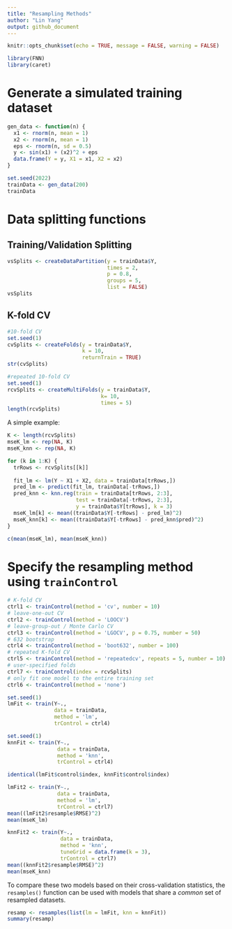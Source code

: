 ```yaml
---
title: "Resampling Methods" 
author: "Lin Yang"
output: github_document
---
```


```r
knitr::opts_chunk$set(echo = TRUE, message = FALSE, warning = FALSE)
```

```r
library(FNN)
library(caret)
```


# Generate a simulated training dataset
```r
gen_data <- function(n) {
  x1 <- rnorm(n, mean = 1)
  x2 <- rnorm(n, mean = 1)
  eps <- rnorm(n, sd = 0.5)
  y <- sin(x1) + (x2)^2 + eps
  data.frame(Y = y, X1 = x1, X2 = x2)
}

set.seed(2022)
trainData <- gen_data(200)
trainData
```

# Data splitting functions

## Training/Validation Splitting
```r
vsSplits <- createDataPartition(y = trainData$Y,
                                times = 2,
                                p = 0.8,
                                groups = 5,
                                list = FALSE)
vsSplits
```

## K-fold CV
```r
#10-fold CV
set.seed(1)
cvSplits <- createFolds(y = trainData$Y,
                        k = 10,
                        returnTrain = TRUE)
str(cvSplits)

#repeated 10-fold CV
set.seed(1)
rcvSplits <- createMultiFolds(y = trainData$Y,
                              k= 10,
                              times = 5)
length(rcvSplits)
```

A simple example:
```r
K <- length(rcvSplits)
mseK_lm <- rep(NA, K)
mseK_knn <- rep(NA, K)

for (k in 1:K) {
  trRows <- rcvSplits[[k]]
  
  fit_lm <- lm(Y ~ X1 + X2, data = trainData[trRows,])
  pred_lm <- predict(fit_lm, trainData[-trRows,])
  pred_knn <- knn.reg(train = trainData[trRows, 2:3],
                      test = trainData[-trRows, 2:3],
                      y = trainData$Y[trRows], k = 3)
  mseK_lm[k] <- mean((trainData$Y[-trRows] - pred_lm)^2)
  mseK_knn[k] <- mean((trainData$Y[-trRows] - pred_knn$pred)^2)
}

c(mean(mseK_lm), mean(mseK_knn))
```

# Specify the resampling method using `trainControl`

```r
# K-fold CV
ctrl1 <- trainControl(method = 'cv', number = 10)
# leave-one-out CV
ctrl2 <- trainControl(method = 'LOOCV')
# leave-group-out / Monte Carlo CV
ctrl3 <- trainControl(method = 'LGOCV', p = 0.75, number = 50)
# 632 bootstrap
ctrl4 <- trainControl(method = 'boot632', number = 100)
# repeated K-fold CV
ctrl5 <- trainControl(method = 'repeatedcv', repeats = 5, number = 10)
# user-specified folds
ctrl7 <- trainControl(index = rcvSplits)
# only fit one model to the entire training set
ctrl6 <- trainControl(method = 'none')
```

```r
set.seed(1)
lmFit <- train(Y~.,
               data = trainData,
               method = 'lm',
               trControl = ctrl4)

set.seed(1)
knnFit <- train(Y~.,
                data = trainData,
                method = 'knn',
                trControl = ctrl4)

identical(lmFit$control$index, knnFit$control$index)

lmFit2 <- train(Y~.,
                data = trainData,
                method = 'lm',
                trControl = ctrl7)
mean((lmFit2$resample$RMSE)^2)
mean(mseK_lm)

knnFit2 <- train(Y~.,
                 data = trainData,
                 method = 'knn',
                 tuneGrid = data.frame(k = 3),
                 trControl = ctrl7)
mean((knnFit2$resample$RMSE)^2)
mean(mseK_knn)
```

To compare these two models based on their cross-validation statistics, the `resamples()` function can be used with models that share a *common* set of resampled datasets.
```r
resamp <- resamples(list(lm = lmFit, knn = knnFit))
summary(resamp)
```


